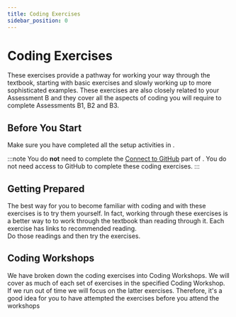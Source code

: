 ```yaml
---
title: Coding Exercises
sidebar_position: 0
---
```


# Coding Exercises
These exercises provide a pathway for working your way through the textbook, starting
with basic exercises and slowly working up to more sophisticated examples.  These
exercises are also closely related to your Assessment B and they cover all the aspects
of coding you will require to complete Assessments B1, B2 and B3.

## Before You Start
Make sure you have completed all the setup activities in <DisplayChapter chapter='chapter_01' />.

:::note
You do **not** need to complete the [Connect to GitHub](/docs/textbook/chapter_01/00-20) part 
of <DisplayChapter chapter='chapter_01' />.  You do not need access to GitHub to complete these
coding exercises.
:::

## Getting Prepared
The best way for you to become familiar with coding and with these exercises is to try
them yourself.  In fact, working through these exercises is a better way to to work through
the textbook than reading through it.  Each exercise has links to recommended reading.  
Do those readings and then try the exercises.

## Coding Workshops
We have broken down the coding exercises into Coding Workshops.  We will cover as
much of  each set of exercises in the specified Coding Workshop.  If we run out
of time we will focus on the latter exercises.  Therefore, it's a good idea for you
to have attempted the exercises before you attend the workshops